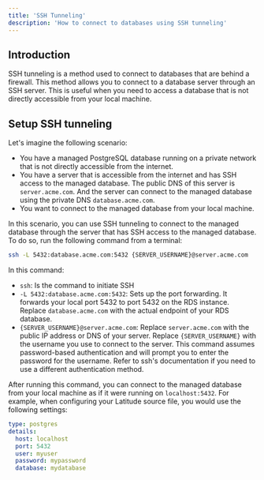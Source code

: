 ```yaml
---
title: 'SSH Tunneling'
description: 'How to connect to databases using SSH tunneling'
---
```


## Introduction

SSH tunneling is a method used to connect to databases that are behind a firewall. This method allows you to connect to a database server through an SSH server. This is useful when you need to access a database that is not directly accessible from your local machine. 

## Setup SSH tunneling

Let's imagine the following scenario:

- You have a managed PostgreSQL database running on a private network that is not directly accessible from the internet.
- You have a server that is accessible from the internet and has SSH access to the managed database. The public DNS of this server is `server.acme.com`. And the server can connect to the managed database using the private DNS `database.acme.com`.
- You want to connect to the managed database from your local machine.

In this scenario, you can use SSH tunneling to connect to the managed database through the server that has SSH access to the managed database. To do so, run the following command from a terminal:

```bash
ssh -L 5432:database.acme.com:5432 {SERVER_USERNAME}@server.acme.com
```

In this command:

- `ssh`: Is the command to initiate SSH
- `-L 5432:database.acme.com:5432`: Sets up the port forwarding. It forwards your local port 5432 to port 5432 on the RDS instance. Replace `database.acme.com` with the actual endpoint of your RDS database.
- `{SERVER_USERNAME}@server.acme.com`: Replace `server.acme.com` with the public IP address or DNS of your server. Replace `{SERVER_USERNAME}` with the username you use to connect to the server. This command assumes password-based authentication and will prompt you to enter the password for the username. Refer to ssh's documentation if you need to use a different authentication method.

After running this command, you can connect to the managed database from your local machine as if it were running on `localhost:5432`. For example, when configuring your Latitude source file, you would use the following settings:

```yaml
type: postgres
details:
  host: localhost
  port: 5432
  user: myuser
  password: mypassword
  database: mydatabase
```
